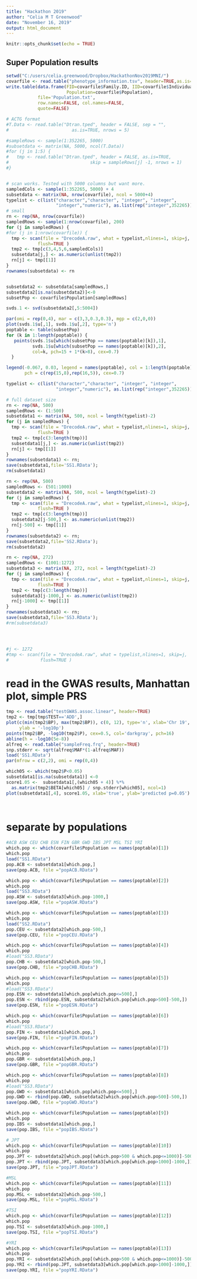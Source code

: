 ---
title: "Hackathon 2019"
author: "Celia M T Greenwood"
date: "November 16, 2019"
output: html_document
---

```{r setup, include=FALSE}
knitr::opts_chunk$set(echo = TRUE)
```

## Super Population results

```{r}
setwd("C:/users/celia.greenwood/Dropbox/HackathonNov2019MNI/")
covarfile <- read.table("phenotype_information.tsv", header=TRUE,as.is=TRUE)
write.table(data.frame(FID=covarfile$Family.ID, IID=covarfile$Individual.ID, 
                       Population=covarfile$Population), 
            file='Population.txt',
            row.names=FALSE, col.names=FALSE,
            quote=FALSE)

# ACTG format
#T.Data <- read.table("Dtran.tped", header = FALSE, sep = "",
#                        as.is=TRUE, nrows = 5)

#sampleRows <- sample(1:352265, 5000)
#subsetdata <- matrix(NA, 5000, ncol(T.Data))
#for (j in 1:5) {
#   tmp <- read.table("Dtran.tped", header = FALSE, as.is=TRUE,
#                               skip = sampleRows[j] -1, nrows = 1)
#}


# scan works. Tested with 5000 columns but want more.
sampledCols <- sample(1:352265, 5000) + 4
subsetdata <- matrix(NA, nrow(covarfile), ncol = 5000+4)
typelist <- c(list("character","character", "integer", "integer",
                   "integer","numeric"), as.list(rep("integer",352265)))
# small
rn <- rep(NA, nrow(covarfile))
sampledRows <- sample(1:nrow(covarfile), 200)
for (j in sampledRows) {
#for (j in 1:nrow(covarfile)) {
  tmp <- scan(file = "DrecodeA.raw", what = typelist,nlines=1, skip=j,
            flush=TRUE )
  tmp2 <- tmp[c(3,4,5,6,sampledCols)]
  subsetdata[j,] <- as.numeric(unlist(tmp2))
  rn[j] <- tmp[[1]]
}
rownames(subsetdata) <- rn


subsetdata2 <- subsetdata[sampledRows,]
subsetdata2[is.na(subsetdata2)]<-0
subsetPop <- covarfile$Population[sampledRows]

svds.1 <- svd(subsetdata2[,5:5004])

par(omi = rep(0,4), mar = c(3,3,0.3,0.3), mgp = c(2,0,0))
plot(svds.1$u[,1], svds.1$u[,2], type='n')
poptable <- table(subsetPop)
for (k in 1:length(poptable)) {
   points(svds.1$u[which(subsetPop == names(poptable)[k]),1],
          svds.1$u[which(subsetPop == names(poptable)[k]),2],
          col=k, pch=15 + 1*(k>8), cex=0.7)
  }

legend(-0.067, 0.03, legend = names(poptable), col = 1:length(poptable),
       pch = c(rep(15,8),rep(16,5)), cex=0.7)

```
```{r}
typelist <- c(list("character","character", "integer", "integer",
                   "integer","numeric"), as.list(rep("integer",352265)))

# full dataset size
rn <- rep(NA, 500)
sampledRows <- (1:500)
subsetdata1 <- matrix(NA, 500, ncol = length(typelist)-2)
for (j in sampledRows) {
  tmp <- scan(file = "DrecodeA.raw", what = typelist,nlines=1, skip=j,
            flush=TRUE )
  tmp2 <- tmp[c(3:length(tmp))]
  subsetdata1[j,] <- as.numeric(unlist(tmp2))
  rn[j] <- tmp[[1]]
}
rownames(subsetdata1) <- rn;  
save(subsetdata1,file='SS1.RData'); 
rm(subsetdata1)

rn <- rep(NA, 500)
sampledRows <- (501:1000)
subsetdata2 <- matrix(NA, 500, ncol = length(typelist)-2)
for (j in sampledRows) {
  tmp <- scan(file = "DrecodeA.raw", what = typelist,nlines=1, skip=j,
            flush=TRUE )
  tmp2 <- tmp[c(3:length(tmp))]
  subsetdata2[j-500,] <- as.numeric(unlist(tmp2))
  rn[j-500] <- tmp[[1]]
}
rownames(subsetdata2) <- rn;  
save(subsetdata2,file='SS2.RData'); 
rm(subsetdata2)

rn <- rep(NA, 272)
sampledRows <- (1001:1272)
subsetdata3 <- matrix(NA, 272, ncol = length(typelist)-2)
for (j in sampledRows) {
  tmp <- scan(file = "DrecodeA.raw", what = typelist,nlines=1, skip=j,
            flush=TRUE )
  tmp2 <- tmp[c(3:length(tmp))]
  subsetdata3[j-1000,] <- as.numeric(unlist(tmp2))
  rn[j-1000] <- tmp[[1]]
}
rownames(subsetdata3) <- rn;  
save(subsetdata3,file='SS3.RData'); 
#rm(subsetdata3)




#j <- 1272
#tmp <- scan(file = "DrecodeA.raw", what = typelist,nlines=1, skip=j,
#            flush=TRUE )


```

# read in the GWAS results, Manhattan plot, simple PRS

```{r}

tmp <- read.table("testGWAS.assoc.linear", header=TRUE)
tmp2 <- tmp[tmp$TEST=='ADD',]
plot(c(min(tmp2$BP), max(tmp2$BP)), c(0, 12), type='n', xlab='Chr 19',
     ylab = '-log10p')
points(tmp2$BP, -log10(tmp2$P), cex=0.5, col='darkgray', pch=16)
abline(h = -log10(5e-8))
alfreq <- read.table("sampleFreq.frq", header=TRUE)
snp.stderr <- sqrt(alfreq$MAF*(1-alfreq$MAF))
load('SS1.RData')
par(mfrow = c(2,2), omi = rep(0,4))

which05 <- which(tmp2$P<0.05)
subsetdata1[is.na(subsetdata1)] <-0
score1.05 <-  subsetdata1[,(which05 + 4)] %*% 
  as.matrix(tmp2$BETA[which05] / snp.stderr[which05], ncol=1)
plot(subsetdata1[,4], score1.05, xlab='true', ylab='predicted p=0.05')




```

# separate by populations

```{r}
#ACB ASW CEU CHB ESN FIN GBR GWD IBS JPT MSL TSI YRI 
which.pop <- which(covarfile$Population == names(poptable)[1])
which.pop
load("SS1.RData")
pop.ACB <- subsetdata1[which.pop,]
save(pop.ACB, file ="popACB.RData")

which.pop <- which(covarfile$Population == names(poptable)[2])
which.pop
load("SS3.RData")
pop.ASW <- subsetdata3[which.pop-1000,]
save(pop.ASW, file ="popASW.RData")

which.pop <- which(covarfile$Population == names(poptable)[3])
which.pop
load("SS2.RData")
pop.CEU <- subsetdata2[which.pop-500,]
save(pop.CEU, file ="popCEU.RData")

which.pop <- which(covarfile$Population == names(poptable)[4])
which.pop
#load("SS3.RData")
pop.CHB <- subsetdata2[which.pop-500,]
save(pop.CHB, file ="popCHB.RData")

which.pop <- which(covarfile$Population == names(poptable)[5])
which.pop
#load("SS3.RData")
pop.ESN <- subsetdata1[which.pop[which.pop<=500],]
pop.ESN <- rbind(pop.ESN, subsetdata2[which.pop[which.pop>500]-500,])
save(pop.ESN, file ="popESN.RData")

which.pop <- which(covarfile$Population == names(poptable)[6])
which.pop
#load("SS3.RData")
pop.FIN <- subsetdata1[which.pop,]
save(pop.FIN, file ="popFIN.RData")

which.pop <- which(covarfile$Population == names(poptable)[7])
which.pop
pop.GBR <- subsetdata1[which.pop,]
save(pop.GBR, file ="popGBR.RData")

which.pop <- which(covarfile$Population == names(poptable)[8])
which.pop
#load("SS3.RData")
pop.GWD <- subsetdata1[which.pop[which.pop<=500],]
pop.GWD <- rbind(pop.GWD, subsetdata2[which.pop[which.pop>500]-500,])
save(pop.GWD, file ="popGWD.RData")

which.pop <- which(covarfile$Population == names(poptable)[9])
which.pop
pop.IBS <- subsetdata1[which.pop,]
save(pop.IBS, file ="popIBS.RData")

# JPT
which.pop <- which(covarfile$Population == names(poptable)[10])
which.pop
pop.JPT <- subsetdata2[which.pop[(which.pop>500 & which.pop<=1000)]-500,]
pop.JPT <- rbind(pop.JPT, subsetdata3[which.pop[which.pop>1000]-1000,])
save(pop.JPT, file ="popJPT.RData")

#MSL
which.pop <- which(covarfile$Population == names(poptable)[11])
which.pop
pop.MSL <- subsetdata2[which.pop-500,]
save(pop.MSL, file ="popMSL.RData")

#TSI
which.pop <- which(covarfile$Population == names(poptable)[12])
which.pop
pop.TSI <- subsetdata3[which.pop-1000,]
save(pop.TSI, file ="popTSI.RData")

#YRI
which.pop <- which(covarfile$Population == names(poptable)[13])
which.pop
pop.YRI <- subsetdata2[which.pop[(which.pop>500 & which.pop<=1000)]-500,]
pop.YRI <- rbind(pop.JPT, subsetdata3[which.pop[which.pop>1000]-1000,])
save(pop.YRI, file ="popYRI.RData")








```